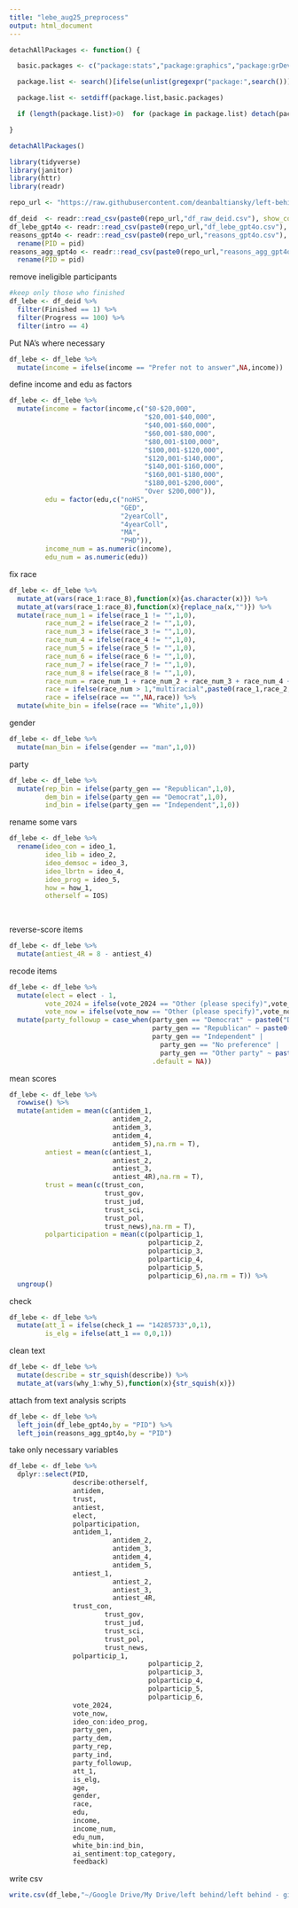 ```yaml
---
title: "lebe_aug25_preprocess"
output: html_document
---
```


```r
detachAllPackages <- function() {

  basic.packages <- c("package:stats","package:graphics","package:grDevices","package:utils","package:datasets","package:methods","package:base")

  package.list <- search()[ifelse(unlist(gregexpr("package:",search()))==1,TRUE,FALSE)]

  package.list <- setdiff(package.list,basic.packages)

  if (length(package.list)>0)  for (package in package.list) detach(package, character.only=TRUE)

}

detachAllPackages()
```

```r
library(tidyverse)
library(janitor)
library(httr)
library(readr)

repo_url <- "https://raw.githubusercontent.com/deanbaltiansky/left-behind/main/study-aug25/data/"

df_deid  <- readr::read_csv(paste0(repo_url,"df_raw_deid.csv"), show_col_types = FALSE)
df_lebe_gpt4o <- readr::read_csv(paste0(repo_url,"df_lebe_gpt4o.csv"), show_col_types = FALSE)
reasons_gpt4o <- readr::read_csv(paste0(repo_url,"reasons_gpt4o.csv"), show_col_types = FALSE) %>% 
  rename(PID = pid)
reasons_agg_gpt4o <- readr::read_csv(paste0(repo_url,"reasons_agg_gpt4o.csv"), show_col_types = FALSE) %>% 
  rename(PID = pid)
```

remove ineligible participants

```r
#keep only those who finished
df_lebe <- df_deid %>% 
  filter(Finished == 1) %>% 
  filter(Progress == 100) %>% 
  filter(intro == 4)
```

Put NA's where necessary

```r
df_lebe <- df_lebe %>% 
  mutate(income = ifelse(income == "Prefer not to answer",NA,income))
```

define income and edu as factors

```r
df_lebe <- df_lebe %>% 
  mutate(income = factor(income,c("$0-$20,000",
                                  "$20,001-$40,000",
                                  "$40,001-$60,000",
                                  "$60,001-$80,000",
                                  "$80,001-$100,000",
                                  "$100,001-$120,000",
                                  "$120,001-$140,000",
                                  "$140,001-$160,000",
                                  "$160,001-$180,000",
                                  "$180,001-$200,000",
                                  "Over $200,000")),
         edu = factor(edu,c("noHS",
                            "GED",
                            "2yearColl",
                            "4yearColl",
                            "MA",
                            "PHD")),
         income_num = as.numeric(income),
         edu_num = as.numeric(edu))
```

fix race

```r
df_lebe <- df_lebe %>% 
  mutate_at(vars(race_1:race_8),function(x){as.character(x)}) %>% 
  mutate_at(vars(race_1:race_8),function(x){replace_na(x,"")}) %>% 
  mutate(race_num_1 = ifelse(race_1 != "",1,0),
         race_num_2 = ifelse(race_2 != "",1,0),
         race_num_3 = ifelse(race_3 != "",1,0),
         race_num_4 = ifelse(race_4 != "",1,0),
         race_num_5 = ifelse(race_5 != "",1,0),
         race_num_6 = ifelse(race_6 != "",1,0),
         race_num_7 = ifelse(race_7 != "",1,0),
         race_num_8 = ifelse(race_8 != "",1,0),
         race_num = race_num_1 + race_num_2 + race_num_3 + race_num_4 + race_num_5 + race_num_6 + race_num_7 + race_num_8,
         race = ifelse(race_num > 1,"multiracial",paste0(race_1,race_2,race_3,race_4,race_5,race_6,race_7,race_8)),
         race = ifelse(race == "",NA,race)) %>% 
  mutate(white_bin = ifelse(race == "White",1,0))
```

gender

```r
df_lebe <- df_lebe %>% 
  mutate(man_bin = ifelse(gender == "man",1,0))
```

party 

```r
df_lebe <- df_lebe %>% 
  mutate(rep_bin = ifelse(party_gen == "Republican",1,0),
         dem_bin = ifelse(party_gen == "Democrat",1,0),
         ind_bin = ifelse(party_gen == "Independent",1,0))
```

rename some vars

```r
df_lebe <- df_lebe %>% 
  rename(ideo_con = ideo_1,
         ideo_lib = ideo_2,
         ideo_demsoc = ideo_3,
         ideo_lbrtn = ideo_4,
         ideo_prog = ideo_5,
         how = how_1,
         otherself = IOS)
         
         
```

reverse-score items

```r
df_lebe <- df_lebe %>% 
  mutate(antiest_4R = 8 - antiest_4)
```

recode items

```r
df_lebe <- df_lebe %>% 
  mutate(elect = elect - 1,
         vote_2024 = ifelse(vote_2024 == "Other (please specify)",vote_2024_12_TEXT,vote_2024),
         vote_now = ifelse(vote_now == "Other (please specify)",vote_now_12_TEXT,vote_now)) %>% 
  mutate(party_followup = case_when(party_gen == "Democrat" ~ paste0("Democrat | ",party_dem),
                                    party_gen == "Republican" ~ paste0("Republican | ",party_rep),
                                    party_gen == "Independent" |
                                      party_gen == "No preference" |
                                      party_gen == "Other party" ~ paste0("Independent | ",party_ind),
                                    .default = NA)) 
```

mean scores

```r
df_lebe <- df_lebe %>% 
  rowwise() %>% 
  mutate(antidem = mean(c(antidem_1,
                          antidem_2,
                          antidem_3,
                          antidem_4,
                          antidem_5),na.rm = T),
         antiest = mean(c(antiest_1,
                          antiest_2,
                          antiest_3,
                          antiest_4R),na.rm = T),
         trust = mean(c(trust_con,
                        trust_gov,
                        trust_jud,
                        trust_sci,
                        trust_pol,
                        trust_news),na.rm = T),
         polparticipation = mean(c(polparticip_1,
                                   polparticip_2,
                                   polparticip_3,
                                   polparticip_4,
                                   polparticip_5,
                                   polparticip_6),na.rm = T)) %>% 
  ungroup()
```

check

```r
df_lebe <- df_lebe %>% 
  mutate(att_1 = ifelse(check_1 == "14285733",0,1),
         is_elg = ifelse(att_1 == 0,0,1))
```

clean text

```r
df_lebe <- df_lebe %>% 
  mutate(describe = str_squish(describe)) %>% 
  mutate_at(vars(why_1:why_5),function(x){str_squish(x)})
```

attach from text analysis scripts

```r
df_lebe <- df_lebe %>% 
  left_join(df_lebe_gpt4o,by = "PID") %>% 
  left_join(reasons_agg_gpt4o,by = "PID")
```


take only necessary variables

```r
df_lebe <- df_lebe %>% 
  dplyr::select(PID,
                describe:otherself,
                antidem,
                trust,
                antiest,
                elect,
                polparticipation,
                antidem_1,
                          antidem_2,
                          antidem_3,
                          antidem_4,
                          antidem_5,
                antiest_1,
                          antiest_2,
                          antiest_3,
                          antiest_4R,
                trust_con,
                        trust_gov,
                        trust_jud,
                        trust_sci,
                        trust_pol,
                        trust_news,
                polparticip_1,
                                   polparticip_2,
                                   polparticip_3,
                                   polparticip_4,
                                   polparticip_5,
                                   polparticip_6,
                vote_2024,
                vote_now,
                ideo_con:ideo_prog,
                party_gen,
                party_dem,
                party_rep,
                party_ind,
                party_followup,
                att_1,
                is_elg,
                age,
                gender,
                race,
                edu,
                income,
                income_num,
                edu_num,
                white_bin:ind_bin,
                ai_sentiment:top_category,
                feedback)
```

write csv

```r
write.csv(df_lebe,"~/Google Drive/My Drive/left behind/left behind - github/left-behind/study-aug25/data/df_lebe.csv",row.names = F)
```

